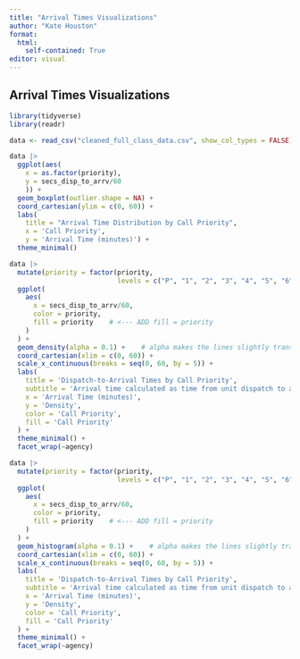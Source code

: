 ```yaml
---
title: "Arrival Times Visualizations"
author: "Kate Houston"
format: 
  html:
    self-contained: True
editor: visual
---
```


## Arrival Times Visualizations

```r
library(tidyverse)
library(readr)
```

```r
data <- read_csv("cleaned_full_class_data.csv", show_col_types = FALSE)
```

```r
data |> 
  ggplot(aes(
    x = as.factor(priority), 
    y = secs_disp_to_arrv/60
    )) + 
  geom_boxplot(outlier.shape = NA) + 
  coord_cartesian(ylim = c(0, 60)) +
  labs(
    title = "Arrival Time Distribution by Call Priority", 
    x = 'Call Priority', 
    y = 'Arrival Time (minutes)') +
  theme_minimal()
```

```r
data |> 
  mutate(priority = factor(priority, 
                           levels = c("P", "1", "2", "3", "4", "5", "6", "7", "8", "9"))) |> 
  ggplot(
    aes(
      x = secs_disp_to_arrv/60,
      color = priority,
      fill = priority    # <--- ADD fill = priority
    )
  ) + 
  geom_density(alpha = 0.1) +    # alpha makes the lines slightly transparent if you want
  coord_cartesian(xlim = c(0, 60)) +
  scale_x_continuous(breaks = seq(0, 60, by = 5)) +
  labs(
    title = 'Dispatch-to-Arrival Times by Call Priority',
    subtitle = 'Arrival time calculated as time from unit dispatch to arrival.',
    x = 'Arrival Time (minutes)',
    y = 'Density',
    color = 'Call Priority',
    fill = 'Call Priority'
  ) +
  theme_minimal() +
  facet_wrap(~agency)
```

```r
data |> 
  mutate(priority = factor(priority, 
                           levels = c("P", "1", "2", "3", "4", "5", "6", "7", "8", "9"))) |> 
  ggplot(
    aes(
      x = secs_disp_to_arrv/60,
      color = priority,
      fill = priority    # <--- ADD fill = priority
    )
  ) + 
  geom_histogram(alpha = 0.1) +    # alpha makes the lines slightly transparent if you want
  coord_cartesian(xlim = c(0, 60)) +
  scale_x_continuous(breaks = seq(0, 60, by = 5)) +
  labs(
    title = 'Dispatch-to-Arrival Times by Call Priority',
    subtitle = 'Arrival time calculated as time from unit dispatch to arrival.',
    x = 'Arrival Time (minutes)',
    y = 'Density',
    color = 'Call Priority',
    fill = 'Call Priority'
  ) +
  theme_minimal() +
  facet_wrap(~agency)
```
